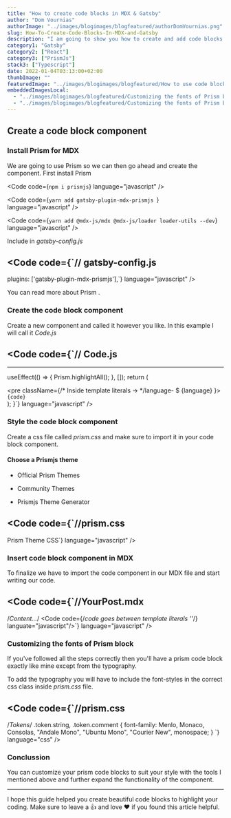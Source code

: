 ```yaml
---
title: "How to create code blocks in MDX & Gatsby"
author: "Dom Vournias"
authorImage: "../images/blogimages/blogfeatured/authorDomVournias.png"
slug: How-To-Create-Code-Blocks-In-MDX-and-Gatsby
description: "I am going to show you how to create and add code blocks in MDX, building a code block component to use in your MDX for React or Gatsby projects."
category1: "Gatsby"
category2: ["React"]
category3: ["PrismJs"]
stack3: ["Typescript"]
date: 2022-01-04T03:13:00+02:00
thumbImage: ""
featuredImage: "../images/blogimages/blogfeatured/How to use code blocks in react.png"
embeddedImagesLocal:
  - "../images/blogimages/blogfeatured/Customizing the fonts of Prism block.jpg"
  - "../images/blogimages/blogfeatured/Customizing the fonts of Prism block2.jpg"
---
```



## Create a code block component

### Install Prism for MDX

We are going to use Prism so we can then go ahead and create the component. First install Prism

<Code code={`npm i prismjs`} language="javascript" />

<Code
  code={`yarn add gatsby-plugin-mdx-prismjs
`}
  language="javascript"
/>

<Code
  code={`yarn add @mdx-js/mdx @mdx-js/loader loader-utils --dev`}
  language="javascript"
/>

Include in _gatsby-config.js_

<Code
  code={`// gatsby-config.js
---
plugins: ['gatsby-plugin-mdx-prismjs'],`}
  language="javascript"
/>

You can read more about Prism <ExLink goTo="https://prismjs.com/" label="here"/>.

### Create the code block component

Create a new component and called it however you like. In this example I will call it _Code.js_

<Code
  code={`// Code.js
---
---
  useEffect(() => {
    Prism.highlightAll();
  }, []);
  return (
    <div className="my-10">
      <div className="Code">
        <pre className={/* Inside template literals -> */language- $ {language} }>
          <code>{code}</code>
        </pre>
      </div>
    </div>
  );
}`}
  language="javascript"
/>

### Style the code block component

Create a css file called _prism.css_ and make sure to import it in your code block component.

#### Choose a Prismjs theme

- Official Prism Themes <ExLink goTo="https://prismjs.com/" label="prismjs.com" />

- Community Themes <ExLink goTo="https://github.com/PrismJS/prism-themes" label="Github repo library" />

- Prismjs Theme Generator <ExLink goTo="http://k88hudson.github.io/syntax-highlighting-theme-generator/www/" label="Create your own theme" />

<Code
  code={`//prism.css
--- 
Prism Theme CSS`}
  language="javascript"
/>

### Insert code block component in MDX

To finalize we have to import the code component in our MDX file and start writing our code.

<Code
  code={`//YourPost.mdx
---
/*Content...*/
<Code code={/*code goes between template literals ''*/} languate="javascript"/>`}
  language="javascript"
/>

### Customizing the fonts of Prism block

If you've followed all the steps correctly then you'll have a prism code block exactly like mine except from the typography.

<GatsbyImage
  image={getImage(props.localImages[0])}
  alt="Customizing the fonts of Prism block"
  className="mb-8"
/>
<GatsbyImage
  image={getImage(props.localImages[1])}
  alt="Customizing the fonts of Prism block"
  className="mb-8"
/>

To add the typography you will have to include the font-styles in the correct css class inside _prism.css_ file.

<Code
  code={`//prism.css
---
/*Tokens*/
.token.string,
.token.comment {
  font-family: Menlo, Monaco, Consolas, "Andale Mono", "Ubuntu Mono",
    "Courier New", monospace;
}
`}
  language="css"
/>

### Conclussion

You can customize your prism code blocks to suit your style with the tools I mentioned above and further expand the functionality of the component.

---

I hope this guide helped you create beautiful code blocks to highlight your coding. Make sure to leave a 👍 and love ❤️ if you found this article helpful.

<Break />
